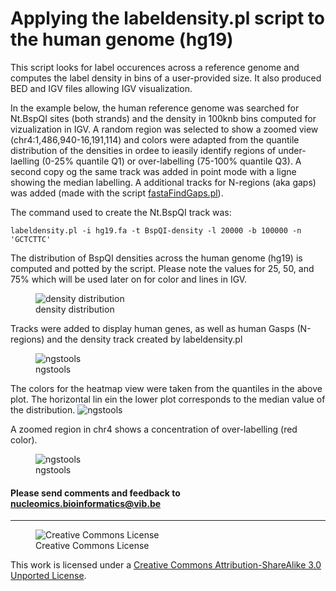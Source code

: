 Applying the labeldensity.pl script to the human genome (hg19)
==========

This script looks for label occurences across a reference genome and computes the label density in bins of a user-provided size. 
It also produced BED and IGV files allowing IGV visualization. 

In the example below, the human reference genome was searched for Nt.BspQI sites (both strands) and the density in 100knb bins computed for vizualization in IGV. A random region was selected to show a zoomed view (chr4:1,486,940-16,191,114) and colors were adapted from the quantile distribution of the densities in ordee to ieasily identify regions of under-laelling (0-25% quantile Q1) or over-labelling (75-100% quantile Q3). A second copy og the same track was added in point mode with a ligne showing the median labelling. A additional tracks for N-regions (aka gaps) was added (made with the script [fastaFindGaps.pl](fasta-tools/fastaFindGaps.pl)). 

The command used to create the Nt.BspQI track was:

```
labeldensity.pl -i hg19.fa -t BspQI-density -l 20000 -b 100000 -n 'GCTCTTC'
```

The distribution of BspQI densities across the human genome (hg19) is computed and potted by the script. Please note the values for 25, 50, and 75% which will be used later on for color and lines in IGV.

![density distribution](pictures/hg19_100000-BspQI-density-labeldensity.png) 

Tracks were added to display human genes, as well as human Gasps (N-regions) and the density track created by labeldensity.pl

![ngstools](pictures/hg19_NtBspQI.png)

The colors for the heatmap view were taken from the quantiles in the above plot. The horizontal lin ein the lower plot corresponds to the median value of the distribution.
![ngstools](pictures/hg19_heatmap-color.png)

A zoomed region in chr4 shows a concentration of over-labelling (red color).

![ngstools](pictures/hg19_NtBspQI-chr4region.png)

<h4>Please send comments and feedback to <a href="mailto:nucleomics.bioinformatics@vib.be">nucleomics.bioinformatics@vib.be</a></h4>

------------

![Creative Commons License](http://i.creativecommons.org/l/by-sa/3.0/88x31.png?raw=true)

This work is licensed under a [Creative Commons Attribution-ShareAlike 3.0 Unported License](http://creativecommons.org/licenses/by-sa/3.0/).
